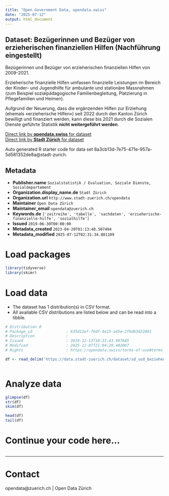 ```yaml
---
title: "Open Government Data, opendata.swiss"
date: "2025-07-12"
output: html_document
---
```


## Dataset: Bezügerinnen und Bezüger von erzieherischen finanziellen Hilfen (Nachführung eingestellt)

Bezügerinnen und Bezüger von erzieherischen finanziellen Hilfen von 2009-2021. 

Erzieherische finanzielle Hilfen umfassen finanzielle Leistungen im Bereich der Kinder- und Jugendhilfe für ambulante und stationäre Massnahmen (zum Beispiel sozialpädagogische Familienbegleitung, Platzierung in Pflegefamilien und Heimen).

Aufgrund der Neuerung, dass die ergänzenden Hilfen zur Erziehung (ehemals «erzieherische Hilfen») seit 2022 durch den Kanton Zürich bewilligt und finanziert werden, kann diese bis 2021 durch die Sozialen Dienste geführte Statistik **nicht weitergeführt werden**.



[Direct link by **opendata.swiss** for dataset](https://opendata.swiss/de/dataset/bezugerinnen-und-bezuger-von-erzieherischen-finanziellen-hilfen1)<br>
[Direct link by **Stadt Zürich** for dataset](https://data.stadt-zuerich.ch/dataset/sd_sod_beziehende_erz_finanzielle_hilfe)

Auto generated R starter code for data set 8a3cb13d-7e75-471e-957a-5d581352de8a@stadt-zurich.

## Metadata

- **Publisher.name** `Sozialstatistik / Evaluation, Soziale Dienste, Sozialdepartement`
- **Organization.display_name.de** `Stadt Zürich`
- **Organization.url** `http://www.stadt-zuerich.ch/opendata`
- **Maintainer** `Open Data Zürich`
- **Maintainer_email** `opendata@zuerich.ch`
- **Keywords.de** `['zeitreihe', 'tabelle', 'sachdaten', 'erzieherische-finanzielle-hilfe', 'sozialhilfe']`
- **Issued** `2019-06-30T00:00:00`
- **Metadata_created** `2023-04-20T01:13:48.507494`
- **Metadata_modified** `2025-07-12T02:31:34.881109`


# Load packages

```r

library(tidyverse)
library(skimr)

```

# Load data

-   The dataset has 1 distribution(s) in CSV format.
-   All available CSV distributions are listed below and can be read into a tibble.

```r

# Distribution 0
# Package_id               : 635d11ef-76df-4e15-a45e-2f9db3d22091
# Description              : 
# Issued                   : 2019-12-13T10:33:43.997685
# Modified                 : 2025-11-07T21:04:29.402067
# Rights                   : https://opendata.swiss/terms-of-use#terms_open

df <- read_delim('https://data.stadt-zuerich.ch/dataset/sd_sod_beziehende_erz_finanzielle_hilfe/download/sd_sod_beziehende_erz_finanzielle_hilfe.csv')



```

# Analyze data

```r

glimpse(df)
str(df)
skim(df)

head(df)
tail(df)

```

# Continue your code here...

```r

```

------------------------------------------------------------------------

# Contact

opendata@zuerich.ch | Open Data Zürich
